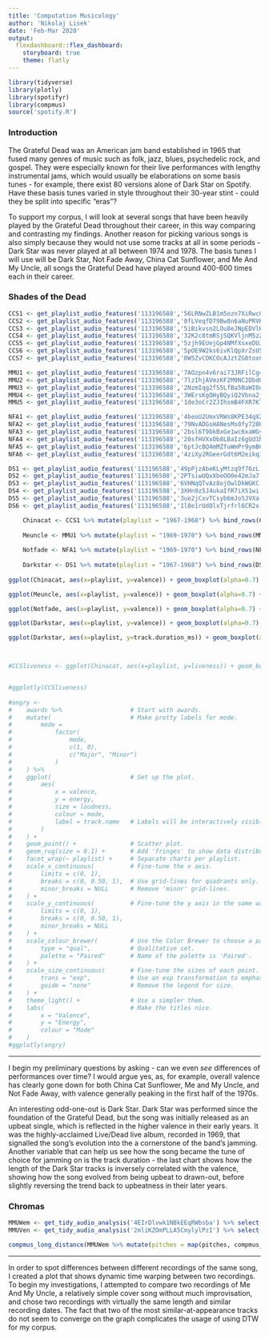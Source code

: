 ```yaml
---
title: 'Computation Musicology'
author: 'Nikolaj Lisek'
date: 'Feb-Mar 2020'
output:
  flexdashboard::flex_dashboard:
    storyboard: true
    theme: flatly
---
```

   
```r
library(tidyverse)
library(plotly)
library(spotifyr)
library(compmus)
source('spotify.R')
```

### Introduction

The Grateful Dead was an American jam band established in 1965 that fused many genres of music such as folk, jazz, blues, psychedelic rock, and gospel. They were especially known for their live performances with lengthy instrumental jams, which would usually be elaborations on some basis tunes - for example, there exist 80 versions alone of Dark Star on Spotify. Have these basis tunes varied in style throughout their 30-year stint - could they be split into specific "eras"?

To support my corpus, I will look at several songs that have been heavily played by the Grateful Dead throughout their career, in this way comparing and contrasting my findings. Another reason for picking various songs is also simply because they would not use some tracks at all in some periods - Dark Star was never played at all between 1974 and 1978. The basis tunes I will use will be Dark Star, Not Fade Away, China Cat Sunflower, and Me And My Uncle, all songs the Grateful Dead have played around 400-600 times each in their career.

### Shades of the Dead

```r
CCS1 <- get_playlist_audio_features('113196588','56LRNwZLB1m5ozn7XiRwc0')
CCS2 <- get_playlist_audio_features('113196588','0fLVeqfD79Bw8n6aNuPRVK')
CCS3 <- get_playlist_audio_features('113196588','5iBikvsn2LOu8eJNpEDVlH')
CCS4 <- get_playlist_audio_features('113196588','32K2c8tmRSjSQKVljnM5zZ')
CCS5 <- get_playlist_audio_features('113196588','5zjh9EUejGp4NMfXsxeDUJ')
CCS6 <- get_playlist_audio_features('113196588','5pOE9W2ks6ivKlQpXrZsU5')
CCS7 <- get_playlist_audio_features('113196588','0W5ZvCOKCOcAJztZG0toxC')

MMU1 <- get_playlist_audio_features('113196588','7AOzpn4v6rai73JRFilCg4')
MMU2 <- get_playlist_audio_features('113196588','7lzIhjAVmzKF2M9NC2Dbd0')
MMU3 <- get_playlist_audio_features('113196588','2NzmIqg2fS5LfBa5BaWIOu')
MMU4 <- get_playlist_audio_features('113196588','3WErsKgOHyBQyiQ2Vbna2j')
MMU5 <- get_playlist_audio_features('113196588','1de3oCr2ZJIhsmB4FXR7KT')

NFA1 <- get_playlist_audio_features('113196588','4beoU2UmxVRWs8KPE34qX2')
NFA2 <- get_playlist_audio_features('113196588','79NvADGsHANesMs0fy720U')
NFA3 <- get_playlist_audio_features('113196588','2bsl6T9bkBxGe1wc6xaWGy')
NFA4 <- get_playlist_audio_features('113196588','20sfHVXxOb8LBaIz6gUd1N')
NFA5 <- get_playlist_audio_features('113196588','6ptJcBQ4mMZfuWmPr9ymBC')
NFA6 <- get_playlist_audio_features('113196588','4ziXy2RGeerGdt6M2eikq1')

DS1 <- get_playlist_audio_features('113196588','49pPjzAbeKLyMtzq9f76zL')
DS2 <- get_playlist_audio_features('113196588','2PTsiwUQxXbeOO0e42mJa7')
DS3 <- get_playlist_audio_features('113196588','6VHNqQTvAz8ojOwlDkWGKC')
DS4 <- get_playlist_audio_features('113196588','3XHn9z5J4ukaIfR7iXS1wi')
DS5 <- get_playlist_audio_features('113196588','3ue2jCxvTCsyb6mJo5JVXa')
DS6 <- get_playlist_audio_features('113196588','1l0e1rUdOlxTjrfrl6CR2x')

    Chinacat <- CCS1 %>% mutate(playlist = "1967-1968") %>% bind_rows(CCS2 %>% mutate(playlist = "1969-1970")) %>% bind_rows(CCS3 %>% mutate(playlist = "1971-1972")) %>% bind_rows(CCS4 %>% mutate(playlist = "1973-1976")) %>% bind_rows(CCS5 %>% mutate(playlist = "1977-1981")) %>% bind_rows(CCS6 %>% mutate(playlist = "1982-1988")) %>% bind_rows(CCS7 %>% mutate(playlist = "1990-1995"))
    
    Meuncle <- MMU1 %>% mutate(playlist = "1969-1970") %>% bind_rows(MMU2 %>% mutate(playlist = "1971-1972")) %>% bind_rows(MMU3 %>% mutate(playlist = "1973-1976")) %>% bind_rows(MMU4 %>% mutate(playlist = "1977-1981")) %>% bind_rows(MMU5 %>% mutate(playlist = "1982-1988"))
    
    Notfade <- NFA1 %>% mutate(playlist = "1969-1970") %>% bind_rows(NFA2 %>% mutate(playlist = "1971-1972")) %>% bind_rows(NFA3 %>% mutate(playlist = "1973-1976")) %>% bind_rows(NFA4 %>% mutate(playlist = "1977-1981")) %>% bind_rows(NFA5 %>% mutate(playlist = "1982-1988")) %>% bind_rows(NFA6 %>% mutate(playlist = "1989-1989"))
    
    Darkstar <- DS1 %>% mutate(playlist = "1967-1968") %>% bind_rows(DS2 %>% mutate(playlist = "1969-1970")) %>% bind_rows(DS3 %>% mutate(playlist = "1971-1972")) %>% bind_rows(DS4 %>% mutate(playlist = "1973-1976")) %>% bind_rows(DS5 %>% mutate(playlist = "1977-1981")) %>% bind_rows(DS6 %>% mutate(playlist = "1989-1995"))
    
ggplot(Chinacat, aes(x=playlist, y=valence)) + geom_boxplot(alpha=0.7) + stat_summary(fun.y=mean, geom="point", size=4, color="red", fill="red") + geom_line() + theme(legend.position="none") + scale_fill_brewer(palette="Set1") + theme_light() + labs(x = "Period", y = "Valence") + ggtitle("Plot of China Cat Sunflower Performances Over Time by Valence")

ggplot(Meuncle, aes(x=playlist, y=valence)) + geom_boxplot(alpha=0.7) + stat_summary(fun.y=mean, geom="point", size=4, color="red", fill="red") + geom_line() + theme(legend.position="none") + scale_fill_brewer(palette="Set1") + theme_light() + labs(x = "Period", y = "Valence") + ggtitle("Plot of Me And My Uncle Performances Over Time by Valence")    

ggplot(Notfade, aes(x=playlist, y=valence)) + geom_boxplot(alpha=0.7) + stat_summary(fun.y=mean, geom="point", size=4, color="red", fill="red") + geom_line() + theme(legend.position="none") + scale_fill_brewer(palette="Set1") + theme_light() + labs(x = "Period", y = "Valence") + ggtitle("Plot of Not Fade Away Performances Over Time by Valence")    

ggplot(Darkstar, aes(x=playlist, y=valence)) + geom_boxplot(alpha=0.7) + stat_summary(fun.y=mean, geom="point", size=4, color="red", fill="red") + geom_line() + theme(legend.position="none") + scale_fill_brewer(palette="Set1") + theme_light() + labs(x = "Period", y = "Valence") + ggtitle("Plot of Dark Star Performances Over Time by Valence")

ggplot(Darkstar, aes(x=playlist, y=track.duration_ms)) + geom_boxplot(alpha=0.7) + stat_summary(fun.y=mean, geom="point", size=4, color="red", fill="red") + geom_line() + theme(legend.position="none") + scale_fill_brewer(palette="Set1") + theme_light() + labs(x = "Period", y = "Track Duration (ms)") + ggtitle("Plot of Dark Star Performances Over Time by Track Duration")    



#CCSliveness <- ggplot(Chinacat, aes(x=playlist, y=liveness)) + geom_boxplot(alpha=0.7) + stat_summary(fun.y=mean, geom="point", shape=20, size=14, color="red") + theme(legend.position="none") + scale_fill_brewer(palette="Set1")


#ggplotly(CCSliveness)
    
#angry <-
#    awards %>%                   # Start with awards.
#    mutate(                      # Make pretty labels for mode.
#        mode =                  
#            factor(
#                mode, 
#                c(1, 0), 
#                c("Major", "Minor")
#            )
#    ) %>% 
#    ggplot(                      # Set up the plot.
#        aes(
#            x = valence,
#            y = energy,
#            size = loudness,
#            colour = mode,
#            label = track.name   # Labels will be interactively visible.
#        )
#    ) +
#    geom_point() +               # Scatter plot.
#    geom_rug(size = 0.1) +       # Add 'fringes' to show data distribution.
#    facet_wrap(~ playlist) +     # Separate charts per playlist.
#    scale_x_continuous(          # Fine-tune the x axis.
#        limits = c(0, 1),
#        breaks = c(0, 0.50, 1),  # Use grid-lines for quadrants only.
#        minor_breaks = NULL      # Remove 'minor' grid-lines.
#    ) +
#    scale_y_continuous(          # Fine-tune the y axis in the same way.
#        limits = c(0, 1),
#        breaks = c(0, 0.50, 1),
#        minor_breaks = NULL
#    ) +
#    scale_colour_brewer(         # Use the Color Brewer to choose a palette.
#        type = "qual",           # Qualitative set.
#        palette = "Paired"       # Name of the palette is 'Paired'.
#    ) +
#    scale_size_continuous(       # Fine-tune the sizes of each point.
#        trans = "exp",           # Use an exp transformation to emphasise loud.
#        guide = "none"           # Remove the legend for size.
#    ) +
#    theme_light() +              # Use a simpler them.
#    labs(                        # Make the titles nice.
#        x = "Valence",
#        y = "Energy",
#        colour = "Mode"
#    )
#ggplotly(angry)
```

***

I begin my preliminary questions by asking - can we even *see* differences of performances over time? I would argue yes, as, for example, overall valence has clearly gone down for both China Cat Sunflower, Me and My Uncle, and Not Fade Away, with valence generally peaking in the first half of the 1970s. 

An interesting odd-one-out is Dark Star. Dark Star was performed since the foundation of the Grateful Dead, but the song was initially released as an upbeat single, which is reflected in the higher valence in their early years. It was the highly-acclaimed Live/Dead live album, recorded in 1969, that signalled the song's evolution into the a cornerstone of the band's jamming. Another variable that can help us see how the song became the tune of choice for jamming on is the track duration - the last chart shows how the length of the Dark Star tracks is inversely correlated with the valence, showing how the song evolved from being upbeat to drawn-out, before slightly reversing the trend back to upbeatness in their later years.

### Chromas

```r
MMUWem <- get_tidy_audio_analysis('4EIrDlvwk1NBkEEqRWbsba') %>% select(segments) %>% unnest(segments) %>% select(start, duration, pitches)
MMUVen <- get_tidy_audio_analysis('2mliKZOmPLLA5CmylylPzI') %>% select(segments) %>% unnest(segments) %>% select(start, duration, pitches)

compmus_long_distance(MMUWem %>% mutate(pitches = map(pitches, compmus_normalise, 'chebyshev')), MMUVen %>% mutate(pitches = map(pitches, compmus_normalise, 'chebyshev')), feature = pitches, method = 'euclidean') %>% ggplot(aes(x = xstart + xduration / 2, width = xduration, y = ystart + yduration / 2, height = yduration, fill = d)) + geom_tile() + scale_fill_continuous(type = 'viridis', guide = 'none') + labs(x = 'London, 7/4/1972', y = 'Veneta, 27/8/1972') + theme_minimal() + ggtitle("Dynamic Time Warp Plot of Two Me And My Uncle Performances")    
```

***

In order to spot differences between different recordings of the same song, I created a plot that shows dynamic time warping between two recordings. To begin my investigations, I attempted to compare two recordings of Me And My Uncle, a relatively simple cover song without much improvisation, and chose two recordings with virtually the same length and similar recording dates. The fact that two of the most similar-at-appearance tracks do not seem to converge on the graph complicates the usage of using DTW for my corpus.